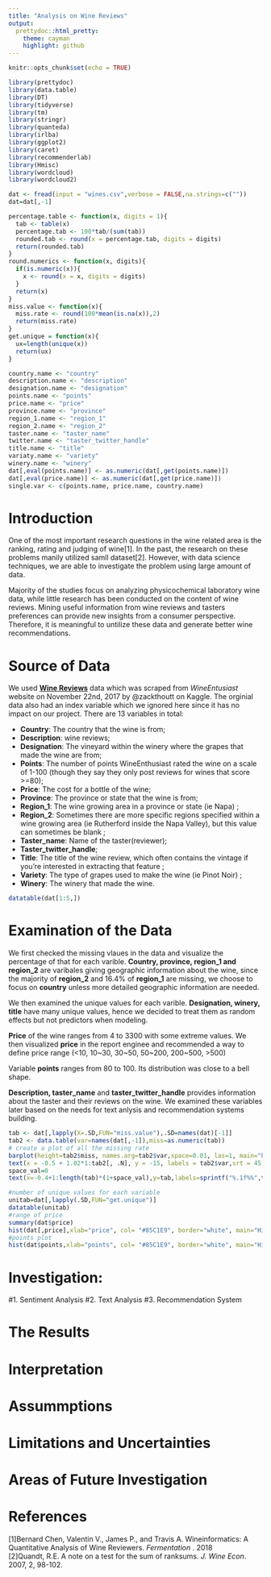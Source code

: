 ```yaml
---
title: "Analysis on Wine Reviews"
output:
  prettydoc::html_pretty:
    theme: cayman
    highlight: github
---
```

```r
knitr::opts_chunk$set(echo = TRUE)
```

```r
library(prettydoc)
library(data.table)
library(DT)
library(tidyverse)
library(tm)
library(stringr)
library(quanteda)
library(irlba)
library(ggplot2)
library(caret)
library(recommenderlab)
library(Hmisc)
library(wordcloud)
library(wordcloud2)
```

```r
dat <- fread(input = "wines.csv",verbose = FALSE,na.strings=c(""))
dat=dat[,-1]
```


```r
percentage.table <- function(x, digits = 1){
  tab <- table(x)
  percentage.tab <- 100*tab/(sum(tab))
  rounded.tab <- round(x = percentage.tab, digits = digits)
  return(rounded.tab)
}
round.numerics <- function(x, digits){
  if(is.numeric(x)){
    x <- round(x = x, digits = digits)
  }
  return(x)
}
miss.value <- function(x){
  miss.rate <- round(100*mean(is.na(x)),2)
  return(miss.rate)
}
get.unique = function(x){
  ux=length(unique(x))
  return(ux)
}
```


```r
country.name <- "country"
description.name <- "description"           
designation.name <- "designation"           
points.name <- "points"               
price.name <- "price"                 
province.name <- "province"              
region_1.name <- "region_1"              
region_2.name <- "region_2"             
taster.name <- "taster_name"           
twitter.name <- "taster_twitter_handle" 
title.name <- "title"                 
variaty.name <- "variety"              
winery.name <- "winery"               
dat[,eval(points.name)] <- as.numeric(dat[,get(points.name)])
dat[,eval(price.name)] <- as.numeric(dat[,get(price.name)])
single.var <- c(points.name, price.name, country.name)
```

# Introduction

<p>One of the most important research questions in the wine related area is the ranking, rating and judging of wine[1]. In the past, the research on these problems manily utilized samll dataset[2]. However, with data science techniques, we are able to investigate the problem using large amount of data. </p>

<p>Majority of the studies focus on analyzing physicochemical laboratory wine data, while little research has been conducted on the content of wine reviews. Mining useful information from wine reviews and tasters preferences can provide new insights from a consumer perspective. Therefore, it is meaningful to untilize these data and generate better wine recommendations.</p>


# Source of Data
<body>
We used <b> <a href = "https://www.kaggle.com/zynicide/wine-reviews" > Wine Reviews</a></b> data which was scraped from <i>WineEntusiast</i> website on November 22nd, 2017 by @zackthoutt on Kaggle. The orginial data also had an index variable which we ignored here since it has no impact on our project. There are 13 variables in total:

<ul>
<li><b>Country</b>: The country that the wine is from; </li>

<li><b>Description</b>: wine reviews; </li>

<li><b>Designation</b>: The vineyard within the winery where the grapes that made the wine are from;</li>

<li><b>Points</b>: The number of points WineEnthusiast rated the wine on a scale of 1-100 (though they say they only post reviews for wines that score >=80);</li>

<li><b>Price</b>: The cost for a bottle of the wine; </li>

<li><b>Province</b>: The province or state that the wine is from;</li>

<li><b>Region_1</b>: The wine growing area in a province or state (ie Napa) ;</li>

<li><b>Region_2</b>: Sometimes there are more specific regions specified within a wine growing area (ie Rutherford inside the Napa Valley), but this value can sometimes be blank ;</li>

<li><b>Taster_name</b>: Name of the taster(reviewer);</li>

<li><b>Taster_twitter_handle</b>;</li>

<li><b>Title</b>: The title of the wine review, which often contains the vintage if you're interested in extracting that feature ;</li>

<li><b>Variety</b>: The type of grapes used to make the wine (ie Pinot Noir) ;</li>

<li><b>Winery</b>: The winery that made the wine.</li>

</ul>
</body>

```r
datatable(dat[1:5,])
```

# Examination of the Data

<p>We first checked the missing vlaues in the data and visualize the percentage of that for each varible. **Country, province, region_1 and region_2** are varibales giving geographic information about the wine, since the majority of **region_2** and 16.4% of **region_1** are missing, we choose to focus on **country** unless more detailed geographic information are needed.</p>

We then examined the unique values for each varible. **Designation, winery, title** have many unique values, hence we decided to treat them as random effects but not predictors when modeling.<br>

**Price** of the wine ranges from 4 to 3300 with some extreme values. We then visualized **price** in the report enginee and recommended a way to define price range (<10, 10~30, 30~50, 50~200, 200~500, >500)

Variable **points** ranges from 80 to 100. Its distribution was close to a bell shape. <br>

**Description, taster_name** and **taster_twitter_handle** provides information about the taster and their reviews on the wine. We examined these variables later based on the needs for text anlysis and recommendation systems building.

```r
tab <- dat[,lapply(X=.SD,FUN="miss.value"),.SD=names(dat)[-1]]
tab2 <- data.table(var=names(dat[,-1]),miss=as.numeric(tab))
# create a plot of all the missing rate 
barplot(height=tab2$miss, names.arg=tab2$var,space=0.01, las=1, main="Percentage of Missing Value",ylab="Percentage", ylim=c(0,80),col=rainbow(13),border="white")
text(x = -0.5 + 1.02*1:tab2[, .N], y = -15, labels = tab2$var,srt = 45)
space_val=0
text(x=-0.4+1:length(tab)*(1+space_val),y=tab,labels=sprintf("%.1f%%",tab),pos=3)

#number of unique values for each variable
unitab=dat[,lapply(.SD,FUN="get.unique")]
datatable(unitab)
#range of price
summary(dat$price)
hist(dat[,price],xlab="price", col= "#85C1E9", border="white", main="Histogram of price")
#points plot
hist(dat$points,xlab="points", col= "#85C1E9", border="white", main="Histogram of points")
```


# Investigation:
#1. Sentiment Analysis 
#2. Text Analysis
#3. Recommendation System

# The Results
# Interpretation
# Assummptions
# Limitations and Uncertainties
# Areas of Future Investigation

# References
[1]Bernard Chen, Valentin V., James P., and Travis A. Wineinformatics: A Quantitative Analysis of Wine Reviewers. <i> Fermentation </i>. 2018 <br>
[2]Quandt, R.E. A note on a test for the sum of ranksums. <i>J. Wine Econ</i>. 2007, 2, 98-102. <br>




